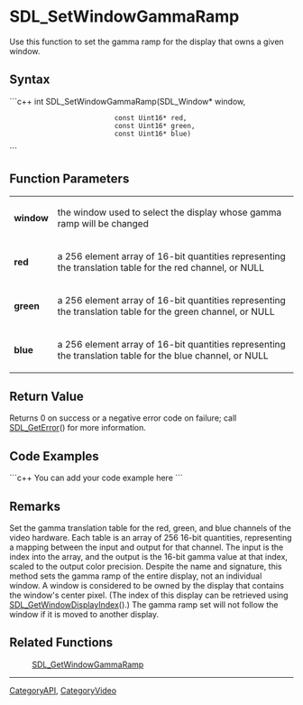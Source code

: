 <!-- pragma section-numbers off -->
<!-- pragma camelcase off -->

= SDL_SetWindowGammaRamp =
Use this function to set the gamma ramp for the display that owns a given window.


== Syntax ==
```c++
int SDL_SetWindowGammaRamp(SDL_Window*   window,
                           const Uint16* red,
                           const Uint16* green,
                           const Uint16* blue)
```

== Function Parameters ==
{|
|'''window'''
|the window used to select the display whose gamma ramp will be changed
|-
|'''red'''
|a 256 element array of 16-bit quantities representing the translation table for the red channel, or NULL
|-
|'''green'''
|a 256 element array of 16-bit quantities representing the translation table for the green channel, or NULL
|-
|'''blue'''
|a 256 element array of 16-bit quantities representing the translation table for the blue channel, or NULL
|}

== Return Value ==
Returns 0 on success or a negative error code on failure; call [[SDL_GetError]]() for more information.

== Code Examples ==
```c++
You can add your code example here
```

== Remarks ==
Set the gamma translation table for the red, green, and blue channels of the video hardware.  Each table is an array of 256 16-bit quantities, representing a mapping between the input and output for that channel.  The input is the index into the array, and the output is the 16-bit gamma value at that index, scaled to the output color precision. Despite the name and signature, this method sets the gamma ramp of the entire display, not an individual window. A window is considered to be owned by the display that contains the window's center pixel. (The index of this display can be retrieved using [[SDL_GetWindowDisplayIndex]]().) The gamma ramp set will not follow the window if it is moved to another display.

== Related Functions ==
:[[SDL_GetWindowGammaRamp]]

----
[[CategoryAPI]], [[CategoryVideo]]
